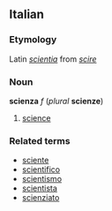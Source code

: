 ==Italian==
===Etymology===
Latin ''[[scientia]]'' from ''[[scire]]''
===Noun===
'''scienza''' ''f'' (''plural'' '''scienze''')

#[[science]]

===Related terms===
*[[sciente]]
*[[scientifico]]
*[[scientismo]]
*[[scientista]]
*[[scienziato]]
